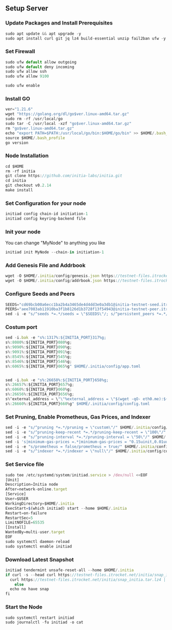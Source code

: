 
## Setup Server

<Steps>

### Update Packages and Install Prerequisites

```js copy
sudo apt update && apt upgrade -y
sudo apt install curl git jq lz4 build-essential unzip fail2ban ufw -y
```

### Set Firewall

```js copy
sudo ufw default allow outgoing
sudo ufw default deny incoming
sudo ufw allow ssh
sudo ufw allow 9100
```

```js copy
sudo ufw enable
```

### Install GO

```js copy
ver="1.21.6"
wget "https://golang.org/dl/go$ver.linux-amd64.tar.gz"
sudo rm -rf /usr/local/go
sudo tar -C /usr/local -xzf "go$ver.linux-amd64.tar.gz"
rm "go$ver.linux-amd64.tar.gz"
echo "export PATH=$PATH:/usr/local/go/bin:$HOME/go/bin" >> $HOME/.bash_profile
source $HOME/.bash_profile
go version
```

### Node Installation

```js copy
cd $HOME
rm -rf initia
git clone https://github.com/initia-labs/initia.git
cd initia
git checkout v0.2.14
make install
```

### Set Configuration for your node
```js copy
initiad config chain-id initiation-1
initiad config keyring-backend file
```

### Init your node

<Callout type="info" emoji="ℹ️">
  You can change "MyNode" to anything you like
</Callout>

```js copy
initiad init MyNode --chain-in initiation-1
```

### Add Genesis File and Addrbook

```js copy
wget -O $HOME/.initia/config/genesis.json https://testnet-files.itrocket.net/initia/genesis.json
wget -O $HOME/.initia/config/addrbook.json https://testnet-files.itrocket.net/initia/addrbook.json
```
### Configure Seeds and Peers

```js copy
SEEDS="cd69bcb00a6ecc1ba2b4a3465de4d4dd3e0a3db1@initia-testnet-seed.itrocket.net:51656"
PEERS="aee7083ab11910ba3f1b8126d1b3728f13f54943@initia-testnet-peer.itrocket.net:11656,5f66a9c4c772877f20f5cc1b380e2a8a0961e34a@185.197.251.177:26656,fbd6d5ee32b09dc415b4be4f76bca12acd6ea90f@157.245.127.114:26656,3b02d0628811d1f2b0134ddc5b36ccaf79718feb@37.27.82.143:15656,b4778656f255169b8b1d660b6af3a0df68d68e65@176.57.189.36:15656,9f0ae0790fae9a2d327d8d6fe767b73eb8aa5c48@176.126.87.65:22656,1d7d2d2cdb62df2a59aae536047d17f554e58bc3@154.38.181.13:656,9e4e9b4921cd59ae83b23b365931588dce17d916@144.126.132.137:51656,626e082b9a5a1cf99dbf8cbc1cb702ee7c1e9991@64.225.102.23:51656,394ecb5ad08b02c5063b7a8b61046a5e1261792a@185.227.135.229:51656"
sed -i -e "s/^seeds *=.*/seeds = \"$SEEDS\"/; s/^persistent_peers *=.*/persistent_peers = \"$PEERS\"/" $HOME/.initia/config/config.toml
```
### Costum port
```js copy
sed -i.bak -e "s%:1317%:${INITIA_PORT}317%g;
s%:8080%:${INITIA_PORT}080%g;
s%:9090%:${INITIA_PORT}090%g;
s%:9091%:${INITIA_PORT}091%g;
s%:8545%:${INITIA_PORT}545%g;
s%:8546%:${INITIA_PORT}546%g;
s%:6065%:${INITIA_PORT}065%g" $HOME/.initia/config/app.toml


sed -i.bak -e "s%:26658%:${INITIA_PORT}658%g;
s%:26657%:${INITIA_PORT}657%g;
s%:6060%:${INITIA_PORT}060%g;
s%:26656%:${INITIA_PORT}656%g;
s%^external_address = \"\"%external_address = \"$(wget -qO- eth0.me):${INITIA_PORT}656\"%;
s%:26660%:${INITIA_PORT}660%g" $HOME/.initia/config/config.toml
```

### Set Pruning, Enable Prometheus, Gas Prices, and Indexer

```js copy
sed -i -e "s/^pruning *=.*/pruning = \"custom\"/" $HOME/.initia/config/app.toml
sed -i -e "s/^pruning-keep-recent *=.*/pruning-keep-recent = \"100\"/" $HOME/.initia/config/app.toml
sed -i -e "s/^pruning-interval *=.*/pruning-interval = \"50\"/" $HOME/.initia/config/app.toml
sed -i 's|minimum-gas-prices =.*|minimum-gas-prices = "0.15uinit,0.01uusdc"|g' $HOME/.initia/config/app.toml
sed -i -e "s/prometheus = false/prometheus = true/" $HOME/.initia/config/config.toml
sed -i -e "s/^indexer *=.*/indexer = \"null\"/" $HOME/.initia/config/config.toml
```

###  Set Service file

```js copy
sudo tee /etc/systemd/system/initiad.service > /dev/null <<EOF
[Unit]
Description=Initia node
After=network-online.target
[Service]
User=$USER
WorkingDirectory=$HOME/.initia
ExecStart=$(which initiad) start --home $HOME/.initia
Restart=on-failure
RestartSec=5
LimitNOFILE=65535
[Install]
WantedBy=multi-user.target
EOF
sudo systemctl daemon-reload
sudo systemctl enable initiad
```
### Download Latest Snapshot

```js copy
initiad tendermint unsafe-reset-all --home $HOME/.initia
if curl -s --head curl https://testnet-files.itrocket.net/initia/snap_initia.tar.lz4 | head -n 1 | grep "200" > /dev/null; then
  curl https://testnet-files.itrocket.net/initia/snap_initia.tar.lz4 | lz4 -dc - | tar -xf - -C $HOME/.initia
    else
  echo no have snap
fi
```

### Start the Node

```js copy
sudo systemctl restart initiad
sudo journalctl -fu initiad -o cat
```
</Steps>

